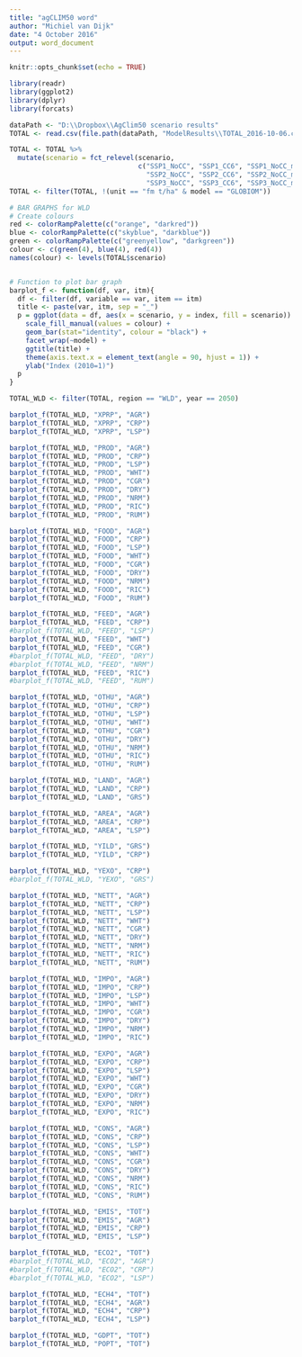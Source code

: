 ```yaml
---
title: "agCLIM50 word"
author: "Michiel van Dijk"
date: "4 October 2016"
output: word_document
---
```


```r
knitr::opts_chunk$set(echo = TRUE)
```


```r
library(readr)
library(ggplot2)
library(dplyr)
library(forcats)

dataPath <- "D:\\Dropbox\\AgClim50 scenario results"
TOTAL <- read.csv(file.path(dataPath, "ModelResults\\TOTAL_2016-10-06.csv"))

TOTAL <- TOTAL %>% 
  mutate(scenario = fct_relevel(scenario, 
                                c("SSP1_NoCC", "SSP1_CC6", "SSP1_NoCC_m", "SSP1_CC26_m",
                                  "SSP2_NoCC", "SSP2_CC6", "SSP2_NoCC_m", "SSP2_CC26_m",
                                  "SSP3_NoCC", "SSP3_CC6", "SSP3_NoCC_m", "SSP3_CC26_m")))
TOTAL <- filter(TOTAL, !(unit == "fm t/ha" & model == "GLOBIOM"))

# BAR GRAPHS for WLD
# Create colours
red <- colorRampPalette(c("orange", "darkred"))
blue <- colorRampPalette(c("skyblue", "darkblue"))
green <- colorRampPalette(c("greenyellow", "darkgreen"))
colour <- c(green(4), blue(4), red(4))
names(colour) <- levels(TOTAL$scenario)


# Function to plot bar graph
barplot_f <- function(df, var, itm){
  df <- filter(df, variable == var, item == itm)
  title <- paste(var, itm, sep = "_")
  p = ggplot(data = df, aes(x = scenario, y = index, fill = scenario)) +
    scale_fill_manual(values = colour) +
    geom_bar(stat="identity", colour = "black") + 
    facet_wrap(~model) +
    ggtitle(title) +
    theme(axis.text.x = element_text(angle = 90, hjust = 1)) +
    ylab("Index (2010=1)")
  p
}

TOTAL_WLD <- filter(TOTAL, region == "WLD", year == 2050)

barplot_f(TOTAL_WLD, "XPRP", "AGR")
barplot_f(TOTAL_WLD, "XPRP", "CRP")
barplot_f(TOTAL_WLD, "XPRP", "LSP")

barplot_f(TOTAL_WLD, "PROD", "AGR")
barplot_f(TOTAL_WLD, "PROD", "CRP")
barplot_f(TOTAL_WLD, "PROD", "LSP")
barplot_f(TOTAL_WLD, "PROD", "WHT")
barplot_f(TOTAL_WLD, "PROD", "CGR")
barplot_f(TOTAL_WLD, "PROD", "DRY")
barplot_f(TOTAL_WLD, "PROD", "NRM")
barplot_f(TOTAL_WLD, "PROD", "RIC")
barplot_f(TOTAL_WLD, "PROD", "RUM")

barplot_f(TOTAL_WLD, "FOOD", "AGR")
barplot_f(TOTAL_WLD, "FOOD", "CRP")
barplot_f(TOTAL_WLD, "FOOD", "LSP")
barplot_f(TOTAL_WLD, "FOOD", "WHT")
barplot_f(TOTAL_WLD, "FOOD", "CGR")
barplot_f(TOTAL_WLD, "FOOD", "DRY")
barplot_f(TOTAL_WLD, "FOOD", "NRM")
barplot_f(TOTAL_WLD, "FOOD", "RIC")
barplot_f(TOTAL_WLD, "FOOD", "RUM")

barplot_f(TOTAL_WLD, "FEED", "AGR")
barplot_f(TOTAL_WLD, "FEED", "CRP")
#barplot_f(TOTAL_WLD, "FEED", "LSP")
barplot_f(TOTAL_WLD, "FEED", "WHT")
barplot_f(TOTAL_WLD, "FEED", "CGR")
#barplot_f(TOTAL_WLD, "FEED", "DRY")
#barplot_f(TOTAL_WLD, "FEED", "NRM")
barplot_f(TOTAL_WLD, "FEED", "RIC")
#barplot_f(TOTAL_WLD, "FEED", "RUM")

barplot_f(TOTAL_WLD, "OTHU", "AGR")
barplot_f(TOTAL_WLD, "OTHU", "CRP")
barplot_f(TOTAL_WLD, "OTHU", "LSP")
barplot_f(TOTAL_WLD, "OTHU", "WHT")
barplot_f(TOTAL_WLD, "OTHU", "CGR")
barplot_f(TOTAL_WLD, "OTHU", "DRY")
barplot_f(TOTAL_WLD, "OTHU", "NRM")
barplot_f(TOTAL_WLD, "OTHU", "RIC")
barplot_f(TOTAL_WLD, "OTHU", "RUM")

barplot_f(TOTAL_WLD, "LAND", "AGR")
barplot_f(TOTAL_WLD, "LAND", "CRP")
barplot_f(TOTAL_WLD, "LAND", "GRS")

barplot_f(TOTAL_WLD, "AREA", "AGR")
barplot_f(TOTAL_WLD, "AREA", "CRP")
barplot_f(TOTAL_WLD, "AREA", "LSP")

barplot_f(TOTAL_WLD, "YILD", "GRS")
barplot_f(TOTAL_WLD, "YILD", "CRP")

barplot_f(TOTAL_WLD, "YEXO", "CRP")
#barplot_f(TOTAL_WLD, "YEXO", "GRS")

barplot_f(TOTAL_WLD, "NETT", "AGR")
barplot_f(TOTAL_WLD, "NETT", "CRP")
barplot_f(TOTAL_WLD, "NETT", "LSP")
barplot_f(TOTAL_WLD, "NETT", "WHT")
barplot_f(TOTAL_WLD, "NETT", "CGR")
barplot_f(TOTAL_WLD, "NETT", "DRY")
barplot_f(TOTAL_WLD, "NETT", "NRM")
barplot_f(TOTAL_WLD, "NETT", "RIC")
barplot_f(TOTAL_WLD, "NETT", "RUM")

barplot_f(TOTAL_WLD, "IMPO", "AGR")
barplot_f(TOTAL_WLD, "IMPO", "CRP")
barplot_f(TOTAL_WLD, "IMPO", "LSP")
barplot_f(TOTAL_WLD, "IMPO", "WHT")
barplot_f(TOTAL_WLD, "IMPO", "CGR")
barplot_f(TOTAL_WLD, "IMPO", "DRY")
barplot_f(TOTAL_WLD, "IMPO", "NRM")
barplot_f(TOTAL_WLD, "IMPO", "RIC")

barplot_f(TOTAL_WLD, "EXPO", "AGR")
barplot_f(TOTAL_WLD, "EXPO", "CRP")
barplot_f(TOTAL_WLD, "EXPO", "LSP")
barplot_f(TOTAL_WLD, "EXPO", "WHT")
barplot_f(TOTAL_WLD, "EXPO", "CGR")
barplot_f(TOTAL_WLD, "EXPO", "DRY")
barplot_f(TOTAL_WLD, "EXPO", "NRM")
barplot_f(TOTAL_WLD, "EXPO", "RIC")

barplot_f(TOTAL_WLD, "CONS", "AGR")
barplot_f(TOTAL_WLD, "CONS", "CRP")
barplot_f(TOTAL_WLD, "CONS", "LSP")
barplot_f(TOTAL_WLD, "CONS", "WHT")
barplot_f(TOTAL_WLD, "CONS", "CGR")
barplot_f(TOTAL_WLD, "CONS", "DRY")
barplot_f(TOTAL_WLD, "CONS", "NRM")
barplot_f(TOTAL_WLD, "CONS", "RIC")
barplot_f(TOTAL_WLD, "CONS", "RUM")

barplot_f(TOTAL_WLD, "EMIS", "TOT")
barplot_f(TOTAL_WLD, "EMIS", "AGR")
barplot_f(TOTAL_WLD, "EMIS", "CRP")
barplot_f(TOTAL_WLD, "EMIS", "LSP")

barplot_f(TOTAL_WLD, "ECO2", "TOT")
#barplot_f(TOTAL_WLD, "ECO2", "AGR")
#barplot_f(TOTAL_WLD, "ECO2", "CRP")
#barplot_f(TOTAL_WLD, "ECO2", "LSP")

barplot_f(TOTAL_WLD, "ECH4", "TOT")
barplot_f(TOTAL_WLD, "ECH4", "AGR")
barplot_f(TOTAL_WLD, "ECH4", "CRP")
barplot_f(TOTAL_WLD, "ECH4", "LSP")

barplot_f(TOTAL_WLD, "GDPT", "TOT")
barplot_f(TOTAL_WLD, "POPT", "TOT")

```



